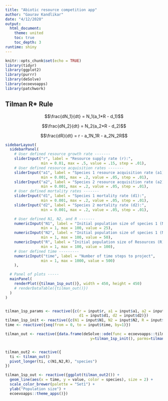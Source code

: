```yaml
---
title: "Abiotic resource competition app"
author: "Gaurav Kandlikar"
date: "4/12/2020"
output:
  html_document:
    theme: united
    toc: true
    toc_depth: 3
runtime: shiny
---
```


```r
knitr::opts_chunk$set(echo = TRUE)
library(tidyr)
library(ggplot2)
library(purrr)
library(deSolve)
library(ecoevoapps)
library(patchwork)
```

## Tilman R* Rule

$$\frac{dN_1}{dt} = N_1(a_1*R - d_1)$$

$$\frac{dN_2}{dt} = N_2(a_2*R - d_2)$$

$$\frac{dR}{dt} = r - a_1N_1R - a_2N_2R$$

```r
sidebarLayout(
  sidebarPanel(
    # User defined resource growth rate -------
    sliderInput("r", label = "Resource supply rate (r):",
                min = 0.01, max = .5, value = .15, step = .01),
    # User defined resource acquisition rates -------
    sliderInput("a1", label = "Species 1 resource acquisition rate (a1):",
                min = 0.001, max = .2, value = .05, step = .01),
    sliderInput("a2", label = "Species 2 resource acquisition rate (a2):",
                min = 0.001, max = .2, value = .05, step = .01),
    # User defined mortality rates -------
    sliderInput("d1", label = "Species 1 mortality rate (d1):",
                min = 0.001, max = .2, value = .05, step = .01),
    sliderInput("d2", label = "Species 2 mortality rate (d2):",
                min = 0.001, max = .2, value = .05, step = .01),

    # User defined N1, N2, and R -------
    numericInput("N1", label = "Initial population size of species 1 (N1)",
                min = 1, max = 100, value = 25),
    numericInput("N2", label = "Initial population size of species 1 (N2)",
                min = 1, max = 100, value = 50),
    numericInput("R", label = "Initial population size of Resources (R)",
                min = 1, max = 100, value = 100),
    # User defined time ---------
    numericInput("time", label = "Number of time steps to project",
                min = 1, max = 1000, value = 500)
    ),

  # Panel of plots -----
  mainPanel(
    renderPlot({tilman_1sp_out()}, width = 450, height = 450)
    # renderDataTable({tilman_out()})
  )
)


tilman_1sp_params <- reactive({c(r = input$r, a1 = input$a1, a2 = input$a2,
                                 d1 = input$d1, d2 = input$d2)})
tilman_1sp_init <- reactive({c(N1 = input$N1, N2 = input$N2, R = input$R)})
time <- reactive({seq(from = 0, to = input$time, by=1)})

tilman_out <- reactive({data.frame(deSolve::ode(func = ecoevoapps::tilman_comp,
                                      y=tilman_1sp_init(), parms=tilman_1sp_params(), times = time()))})


tilman_out2 <- reactive({
  ti <- tilman_out()
  pivot_longer(ti, c(N1,N2,R), "species")
})

tilman_1sp_out <- reactive({ggplot(tilman_out2()) +
  geom_line(aes(x = time, y = value, color = species), size = 2) +
  scale_color_brewer(palette = "Set1") +
  ylab("Population size") +
  ecoevoapps::theme_apps()})




```
